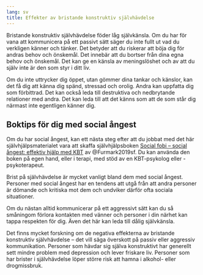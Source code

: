 ```yaml
---
lang: sv
title: Effekter av bristande konstruktiv självhävdelse
---
```


Bristande konstruktiv självhävdelse föder låg självkänsla. Om du har för
vana att kommunicera på ett passivt sätt säger du inte fullt ut vad du
verkligen känner och tänker. Det betyder att du riskerar att böja dig
för andras behov och önskemål. Det innebär att du bortser från dina egna
behov och önskemål. Det kan ge en känsla av meningslöshet och av att du
själv inte är den som styr i ditt liv.

Om du inte uttrycker dig öppet, utan gömmer dina tankar och känslor, kan
det få dig att känna dig spänd, stressad och orolig. Andra kan uppfatta
dig som förbittrad. Det kan också leda till destruktiva och nedbrytande
relationer med andra. Det kan leda till att det känns som att de som
står dig närmast inte egentligen känner dig.

::: {.callout-tip}
## Boktips för dig med social ångest
Om du har social ångest, kan ett nästa steg efter att du jobbat med det här självhjälpsmaterialet
vara att skaffa självhjälpsboken [Social fobi – social ångest: effektiv hjälp med KBT](http://libris.kb.se/bib/2bzfp50b01zhhwbq){target=”_blank”} av
@Furmark2019sf. Du kan använda den
boken på egen hand, eller i terapi, med stöd av en KBT-psykolog eller
-psykoterapeut.
:::

\xqr{http://libris.kb.se/bib/2bzfp50b01zhhwbq}{Social fobi – social ångest: effektiv hjälp med KBT}

Brist på självhävdelse är mycket vanligt bland dem med social ångest. Personer
med social ångest har en tendens att utgå från att andra personer är dömande och
kritiska mot dem och undviker därför ofta sociala situationer.

Om du nästan alltid kommunicerar på ett aggressivt sätt kan du så
småningom förlora kontakten med vänner och personer i din närhet kan
tappa respekten för dig. Även det här kan leda till dålig självkänsla.

Det finns mycket forskning om de negativa effekterna av bristande
konstruktiv självhävdelse -- det vill säga överskott på passiv eller
aggressiv kommunikation. Personer som hävdar sig själva konstruktivt har
generellt sett mindre problem med depression och lever friskare liv.
Personer som har brister i självhävdelse löper större risk att hamna i
alkohol- eller drogmissbruk.
